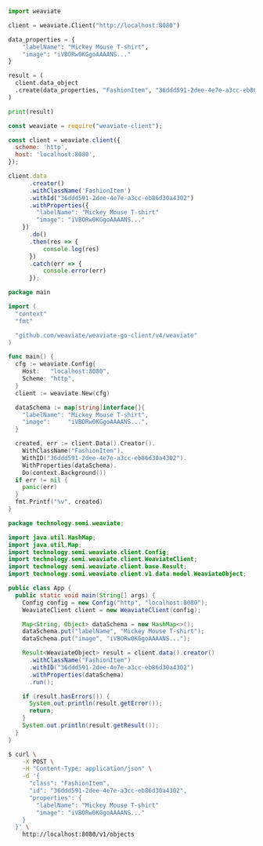 
<Tabs groupId="languages">
<TabItem value="py" label="Python">

```python
import weaviate

client = weaviate.Client("http://localhost:8080")

data_properties = {
    "labelName": "Mickey Mouse T-shirt",
    "image": "iVBORw0KGgoAAAANS..."
}

result = (
  client.data_object
  .create(data_properties, "FashionItem", "36ddd591-2dee-4e7e-a3cc-eb86d30a4302")
)

print(result)
```

</TabItem>
<TabItem value="js" label="JavaScript">

```js
const weaviate = require("weaviate-client");

const client = weaviate.client({
  scheme: 'http',
  host: 'localhost:8080',
});

client.data
      .creator()
      .withClassName('FashionItem')
      .withId("36ddd591-2dee-4e7e-a3cc-eb86d30a4302")
      .withProperties({
        "labelName": "Mickey Mouse T-shirt"
        "image": "iVBORw0KGgoAAAANS..."
    })
      .do()
      .then(res => {
          console.log(res)
      })
      .catch(err => {
          console.error(err)
      });
```

</TabItem>
<TabItem value="go" label="Go">

```go
package main

import (
  "context"
  "fmt"

  "github.com/weaviate/weaviate-go-client/v4/weaviate"
)

func main() {
  cfg := weaviate.Config{
    Host:   "localhost:8080",
    Scheme: "http",
  }
  client := weaviate.New(cfg)

  dataSchema := map[string]interface{}{
    "labelName": "Mickey Mouse T-shirt",
    "image":     "iVBORw0KGgoAAAANS...",
  }

  created, err := client.Data().Creator().
    WithClassName("FashionItem").
    WithID("36ddd591-2dee-4e7e-a3cc-eb86d30a4302").
    WithProperties(dataSchema).
    Do(context.Background())
  if err != nil {
    panic(err)
  }
  fmt.Printf("%v", created)
}
```

</TabItem>
<TabItem value="java" label="Java">

```java
package technology.semi.weaviate;

import java.util.HashMap;
import java.util.Map;
import technology.semi.weaviate.client.Config;
import technology.semi.weaviate.client.WeaviateClient;
import technology.semi.weaviate.client.base.Result;
import technology.semi.weaviate.client.v1.data.model.WeaviateObject;

public class App {
  public static void main(String[] args) {
    Config config = new Config("http", "localhost:8080");
    WeaviateClient client = new WeaviateClient(config);

    Map<String, Object> dataSchema = new HashMap<>();
    dataSchema.put("labelName", "Mickey Mouse T-shirt");
    dataSchema.put("image", "iVBORw0KGgoAAAANS...");

    Result<WeaviateObject> result = client.data().creator()
      .withClassName("FashionItem")
      .withID("36ddd591-2dee-4e7e-a3cc-eb86d30a4302")
      .withProperties(dataSchema)
      .run();

    if (result.hasErrors()) {
      System.out.println(result.getError());
      return;
    }
    System.out.println(result.getResult());
  }
}
```

</TabItem>
<TabItem value="curl" label="Curl">

```bash
$ curl \
    -X POST \
    -H "Content-Type: application/json" \
    -d '{
      "class": "FashionItem",
      "id": "36ddd591-2dee-4e7e-a3cc-eb86d30a4302",
      "properties": {
        "labelName": "Mickey Mouse T-shirt"
        "image": "iVBORw0KGgoAAAANS..."
    }
  }' \
    http://localhost:8080/v1/objects
```

</TabItem>
</Tabs>